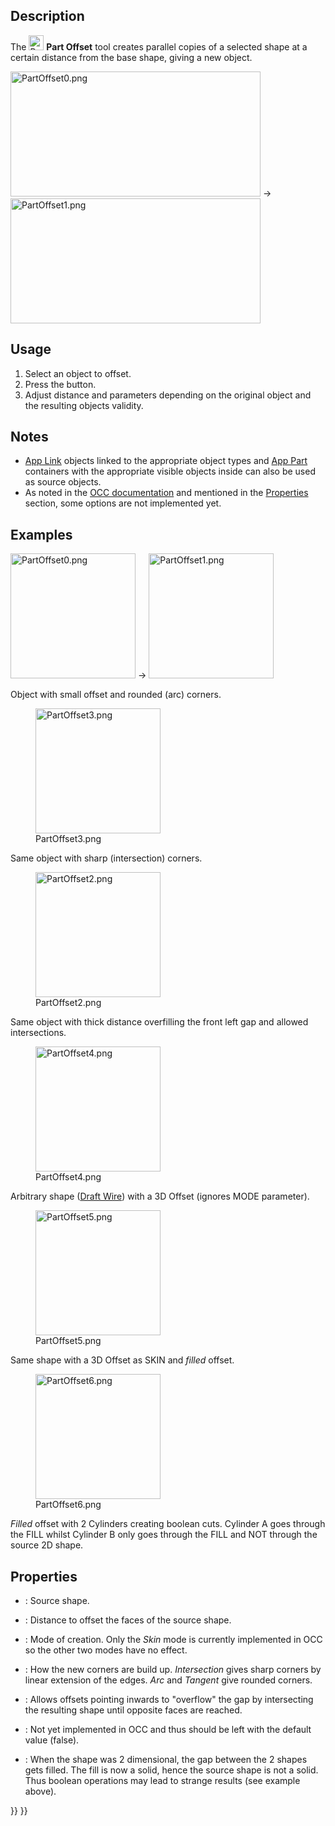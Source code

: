 <languages/>

<div class="mw-translate-fuzzy">
{{Docnav
|[[Part_CompOffsetTools|CompOffsetTools]]
|[[Part_Offset2D|2D Offset]]
|[[Part_Workbench|Part]]
|IconL=Part_CompOffsetTools.png
|IconC=Workbench_Part.svg
|IconR=Part_Offset2D.svg
}}
</div>

<div class="mw-translate-fuzzy">
{{GuiCommand/cs|Name=Part Offset|Name/cs=Part Offset|MenuLocation=Part → Offset||Workbenches=[[Part_Workbench/cs|Part]], Complet|SeeAlso=[[Part_Thickness/cs|Thickness]]}}
</div>

==Description==

The [[Image:Part_Offset.svg|24px]] '''Part Offset''' tool creates parallel copies of a selected shape at a certain distance from the base shape, giving a new object.

[[Image:PartOffset0.png|400x200px]]  →  [[Image:PartOffset1.png|400x200px]]

==Usage==

# Select an object to offset.
# Press the {{Button|[[Image:Part_Offset.svg|16px]] [[Part_Offset|3D Offset]]}} button.
# Adjust distance and parameters depending on the original object and the resulting objects validity.

==Notes==

* [[App_Link|App Link]] objects linked to the appropriate object types and [[App_Part|App Part]] containers with the appropriate visible objects inside can also be used as source objects. {{Version|0.20}}
* As noted in the [https://dev.opencascade.org/doc/refman/html/class_b_rep_offset_a_p_i___make_offset_shape.html#a173d06428d1cdeea1c4f38fd6f80043c OCC documentation] and mentioned in the [[Part_Offset#Properties|Properties]] section, some options are not implemented yet.

==Examples==

[[Image:PartOffset0.png|x200px]]  →  [[Image:PartOffset1.png|x200px]]

Object with small offset and rounded (arc) corners.

[[Image:PartOffset3.png|x200px]] 

Same object with sharp (intersection) corners.

[[Image:PartOffset2.png|x200px]] 

Same object with thick distance overfilling the front left gap and allowed intersections.

[[Image:PartOffset4.png|x200px]] 

Arbitrary shape ([[Draft_Wire|Draft Wire]]) with a 3D Offset (ignores MODE parameter).

[[Image:PartOffset5.png|x200px]] 

Same shape with a 3D Offset as SKIN and ''filled'' offset.

[[Image:PartOffset6.png|x200px]] 

''Filled'' offset with 2 Cylinders creating boolean cuts. Cylinder A goes through the FILL whilst Cylinder B only goes through the FILL and NOT through the source 2D shape.

==Properties== 

{{Properties_Title|Offset}}

* {{PropertyData|Source}}: Source shape.
* {{PropertyData|Value}}: Distance to offset the faces of the source shape.
* {{PropertyData|Mode}}: Mode of creation. Only the ''Skin'' mode is currently implemented in OCC so the other two modes have no effect.
* {{PropertyData|Join}}: How the new corners are build up. ''Intersection'' gives sharp corners by linear extension of the edges. ''Arc'' and ''Tangent'' give rounded corners.

* {{PropertyData|Intersection}}: Allows offsets pointing inwards to "overflow" the gap by intersecting the resulting shape until opposite faces are reached. 
* {{PropertyData|Self Intersection}}: Not yet implemented in OCC and thus should be left with the default value (false).
* {{PropertyData|Fill Offset}}: When the shape was 2 dimensional, the gap between the 2 shapes gets filled. The fill is now a solid, hence the source shape is not a solid. Thus boolean operations may lead to strange results (see example above).


{{Docnav
|[[Part_CrossSections|CrossSections]]
|[[Part_Offset2D|Offset2D]]
|[[Part_Workbench|Part]]
|IconL=Part_CrossSections.svg
|IconR=Part_Offset2D.svg
|IconC=Workbench_Part.svg
}}

{{Part_Tools_navi{{#translation:}}}}
{{Userdocnavi{{#translation:}}}}